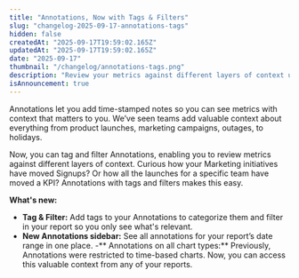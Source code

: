 ```yaml
---
title: "Annotations, Now with Tags & Filters"
slug: "changelog-2025-09-17-annotations-tags"
hidden: false
createdAt: "2025-09-17T19:59:02.165Z"
updatedAt: "2025-09-17T19:59:02.165Z"
date: "2025-09-17"
thumbnail: "/changelog/annotations-tags.png"
description: "Review your metrics against different layers of context using Annotation tags and filters."
isAnnouncement: true
---
```


<ChangelogPostHeader
  date="2025-09-17"
  image="/changelog/annotations-tags.png"
  title="Annotations, Now with Tags & Filters"
/>

Annotations let you add time-stamped notes so you can see metrics with context that matters to you. We’ve seen teams add valuable context about everything from product launches, marketing campaigns, outages, to holidays. 

Now, you can tag and filter Annotations, enabling you to review metrics against different layers of context. Curious how your Marketing initiatives have moved Signups? Or how all the launches for a specific team have moved a KPI? Annotations with tags and filters makes this easy.

**What's new:**

- **Tag & Filter:** Add tags to your Annotations to categorize them and filter in your report so you only see what's relevant.
- **New Annotations sidebar:** See all annotations for your report’s date range in one place. 
-** Annotations on all chart types:** Previously, Annotations were restricted to time-based charts. Now, you can access this valuable context from any of your reports.


